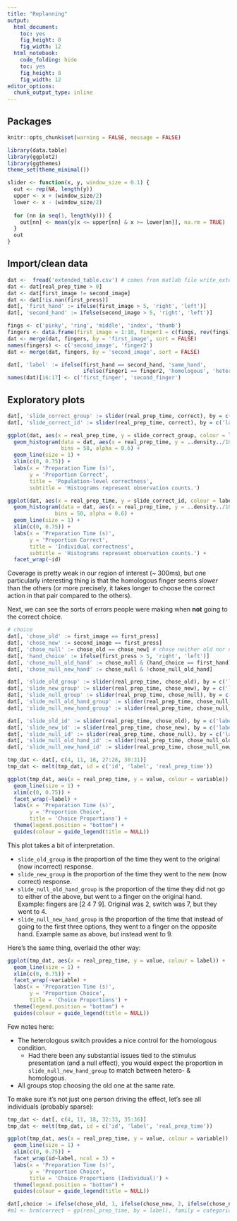 ```yaml
---
title: "Replanning"
output:
  html_document:
    toc: yes
    fig_height: 8
    fig_width: 12
  html_notebook:
    code_folding: hide
    toc: yes
    fig_height: 8
    fig_width: 12
editor_options:
  chunk_output_type: inline
---
```


## Packages

```r
knitr::opts_chunk$set(warning = FALSE, message = FALSE)

```

```r
library(data.table)
library(ggplot2)
library(ggthemes)
theme_set(theme_minimal())

slider <- function(x, y, window_size = 0.1) {
  out <- rep(NA, length(y))
  upper <- x + (window_size/2)
  lower <- x - (window_size/2)
  
  for (nn in seq(1, length(y))) {
    out[nn] <- mean(y[x <= upper[nn] & x >= lower[nn]], na.rm = TRUE)
  }
  out
}
```

## Import/clean data

```r
dat <-  fread('extended_table.csv') # comes from matlab file write_extended_data.m
dat <- dat[real_prep_time > 0]
dat <- dat[first_image != second_image]
dat <- dat[!is.nan(first_press)]
dat[, 'first_hand' := ifelse(first_image > 5, 'right', 'left')]
dat[, 'second_hand' := ifelse(second_image > 5, 'right', 'left')]

fings <- c('pinky', 'ring', 'middle', 'index', 'thumb')
fingers <- data.frame(first_image = 1:10, finger1 = c(fings, rev(fings)))
dat <- merge(dat, fingers, by = 'first_image', sort = FALSE)
names(fingers) <- c('second_image', 'finger2')
dat <- merge(dat, fingers, by = 'second_image', sort = FALSE)

dat[, 'label' := ifelse(first_hand == second_hand, 'same_hand',
                        ifelse(finger1 == finger2, 'homologous', 'heterologous'))]
names(dat)[16:17] <- c('first_finger', 'second_finger')
```

## Exploratory plots

```r
dat[, 'slide_correct_group' := slider(real_prep_time, correct), by = c('label')]
dat[, 'slide_correct_id' := slider(real_prep_time, correct), by = c('label', 'id')]

ggplot(dat, aes(x = real_prep_time, y = slide_correct_group, colour = label)) +
  geom_histogram(data = dat, aes(x = real_prep_time, y = ..density../10, colour = NULL),
                 bins = 50, alpha = 0.6) +
  geom_line(size = 1) + 
  xlim(c(0, 0.75)) +
  labs(x = 'Preparation Time (s)',
       y = 'Proportion Correct',
       title = 'Population-level correctness',
       subtitle = 'Histograms represent observation counts.')

ggplot(dat, aes(x = real_prep_time, y = slide_correct_id, colour = label)) +
  geom_histogram(data = dat, aes(x = real_prep_time, y = ..density../10, colour = NULL),
               bins = 50, alpha = 0.6) +
  geom_line(size = 1) + 
  xlim(c(0, 0.75)) +
  labs(x = 'Preparation Time (s)',
       y = 'Proportion Correct',
       title = 'Individual correctness',
       subtitle = 'Histograms represent observation counts.') +
  facet_wrap(~id)


```

Coverage is pretty weak in our region of interest (~ 300ms), but one particularly interesting thing is that the homologous finger seems *slower* than the others (or more precisely, it takes longer to choose the correct action in that pair compared to the others). 

Next, we can see the sorts of errors people were making when **not** going to the correct choice.

```r
# choice
dat[, 'chose_old' := first_image == first_press]
dat[, 'chose_new' := second_image == first_press]
dat[, 'chose_null' := chose_old == chose_new] # chose neither old nor new (one of the other choices)
dat[, 'hand_choice' := ifelse(first_press > 5, 'right', 'left')]
dat[, 'chose_null_old_hand' := chose_null & (hand_choice == first_hand)]
dat[, 'chose_null_new_hand' := chose_null & !chose_null_old_hand]

dat[, 'slide_old_group' := slider(real_prep_time, chose_old), by = c('label')]
dat[, 'slide_new_group' := slider(real_prep_time, chose_new), by = c('label')]
dat[, 'slide_null_group' := slider(real_prep_time, chose_null), by = c('label')]
dat[, 'slide_null_old_hand_group' := slider(real_prep_time, chose_null_old_hand), by = c('label')]
dat[, 'slide_null_new_hand_group' := slider(real_prep_time, chose_null_new_hand), by = c('label')]

dat[, 'slide_old_id' := slider(real_prep_time, chose_old), by = c('label', 'id')]
dat[, 'slide_new_id' := slider(real_prep_time, chose_new), by = c('label', 'id')]
dat[, 'slide_null_id' := slider(real_prep_time, chose_null), by = c('label', 'id')]
dat[, 'slide_null_old_hand_id' := slider(real_prep_time, chose_null_old_hand), by = c('label', 'id')]
dat[, 'slide_null_new_hand_id' := slider(real_prep_time, chose_null_new_hand), by = c('label', 'id')]

```

```r

tmp_dat <- dat[, c(4, 11, 18, 27:28, 30:31)]
tmp_dat <- melt(tmp_dat, id = c('id', 'label', 'real_prep_time'))

ggplot(tmp_dat, aes(x = real_prep_time, y = value, colour = variable)) + 
  geom_line(size = 1) + 
  xlim(c(0, 0.75)) +
  facet_wrap(~label) +
  labs(x = 'Preparation Time (s)',
       y = 'Proportion Choice',
       title = 'Choice Proportions') +
  theme(legend.position = "bottom") +
  guides(colour = guide_legend(title = NULL))

```


This plot takes a bit of interpretation.

 - `slide_old_group` is the proportion of the time they went to the original (now incorrect) response.
 - `slide_new_group` is the proportion of the time they went to the new (now correct) response.
 - `slide_null_old_hand_group` is the proportion of the time they did not go to either of the above, but went to a finger on the original hand. Example: fingers are [2 4 7 9]. Original was 2, switch was 7, but they went to 4.
 - `slide_null_new_hand_group` is the proportion of the time that instead of going to the first three options, they went to a finger on the opposite hand. Example same as above, but instead went to 9.

Here's the same thing, overlaid the other way:

```r
ggplot(tmp_dat, aes(x = real_prep_time, y = value, colour = label)) + 
  geom_line(size = 1) + 
  xlim(c(0, 0.75)) +
  facet_wrap(~variable) +
  labs(x = 'Preparation Time (s)',
       y = 'Proportion Choice',
       title = 'Choice Proportions') +
  theme(legend.position = "bottom") +
  guides(colour = guide_legend(title = NULL))
```


Few notes here:

 - The heterologous switch provides a nice control for the homologous condition. 
     - Had there been any substantial issues tied to the stimulus presentation (and a null effect), you would expect the proportion in `slide_null_new_hand_group` to match between hetero- & homologous.
 - All groups stop choosing the old one at the same rate.
 


To make sure it's not just one person driving the effect, let's see all individuals (probably sparse):

```r
tmp_dat <- dat[, c(4, 11, 18, 32:33, 35:36)]
tmp_dat <- melt(tmp_dat, id = c('id', 'label', 'real_prep_time'))

ggplot(tmp_dat, aes(x = real_prep_time, y = value, colour = variable)) + 
  geom_line(size = 1) + 
  xlim(c(0, 0.75)) +
  facet_wrap(id~label, ncol = 3) +
  labs(x = 'Preparation Time (s)',
       y = 'Proportion Choice',
       title = 'Choice Proportions (Individual)') +
  theme(legend.position = "bottom") +
  guides(colour = guide_legend(title = NULL))
```
 
 

```r

dat[,choice := ifelse(chose_old, 1, ifelse(chose_new, 2, ifelse(chose_null_old_hand, 3, 4)))]
#m1 <- brm(correct ~ gp(real_prep_time, by = label), family = categorical(), data = dat, chains = 2)
```
